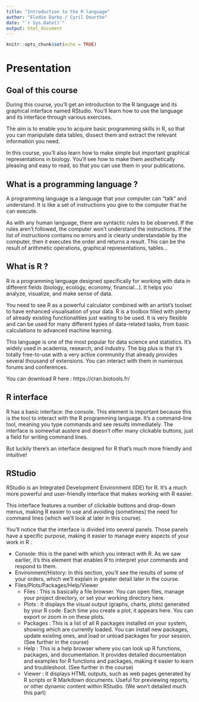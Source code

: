 ```yaml
---
title: "Introduction to the R language"
author: "Elodie Darbo / Cyril Dourthe"
date: "`r Sys.Date()`"
output: html_document
---
```

<style>
details > summary {
  padding: 4px;
  width: 400px;
  background-color: #eeeeee;
  border: none;
  box-shadow: 1px 1px 2px #bbbbbb;
  cursor: pointer;
}
​
details > p {
  background-color: #E0F8EC;
  padding: 4px;
  margin: 0;
  box-shadow: 1px 1px 2px #bbbbbb;
}
</style>

```r
knitr::opts_chunk$set(echo = TRUE)
```

# Presentation

## Goal of this course

During this course, you'll get an introduction to the R language and its graphical interface named RStudio.
You'll learn how to use the language and its interface through various exercises.

The aim is to enable you to acquire basic programming skills in R, so that you can manipulate data tables, dissect them and extract the relevant information you need.

In this course, you'll also learn how to make simple but important graphical representations in biology. You'll see how to make them aesthetically pleasing and easy to read, so that you can use them in your publications.

## What is a programming language ?

A programming language is a language that your computer can "talk" and understand. It is like a set of instructions you give to the computer that he can execute.

As with any human language, there are syntactic rules to be observed. If the rules aren't followed, the computer won't understand the instructions.
If the list of instructions contains no errors and is clearly understandable by the computer, then it executes the order and returns a result. This can be the result of arithmetic operations, graphical representations, tables...

## What is R ?

R is a programming language designed specifically for working with data in different fields (biology, ecology, economy, financial...). It helps you analyze, visualize, and make sense of data.

You need to see R as a powerful calculator combined with an artist's toolset to have enhanced visualisation of your data.
R is a toolbox filled with plenty of already existing functionalities just waiting to be used.
It is very flexible and can be used for many different types of data-related tasks, from basic calculations to advanced machine learning.

This language is one of the most popular for data science and statistics. It's widely used in academia, research, and industry.
The big plus is that it's totally free-to-use with a very active community that already provides several thousand of extensions. You can interact with them in numerous forums and conferences.

You can download R here : https://cran.biotools.fr/

## R interface

R has a basic interface: the console.
This element is important because this is the tool to interact with the R programming language. It’s a command-line tool, meaning you type commands and see results immediately.
The interface is somewhat austere and doesn't offer many clickable buttons, just a field for writing command lines.

But luckily there's an interface designed for R that's much more friendly and intuitive!

## RStudio

RStudio is an Integrated Development Environment (IDE) for R. It's a much more powerful and user-friendly interface that makes working with R easier.

This interface features a number of clickable buttons and drop-down menus, making R easier to use and avoiding (sometimes) the need for command lines (which we'll look at later in this course).

You'll notice that the interface is divided into several panels. Those panels have a specific purpose, making it easier to manage every aspects of your work in R :

* Console: this is the panel with which you interact with R. As we saw earlier, it's this element that enables R to interpret your commands and respond to them.
* Environment/History: In this section, you'll see the results of some of your orders, which we'll explain in greater detail later in the course.
* Files/Plots/Packages/Help/Viewer
  - Files : This is basically a file browser. You can open files, manage your project directory, or set your working directory here.
  - Plots : It displays the visual output (graphs, charts, plots) generated by your R code. Each time you create a plot, it appears here. You can export or zoom in on these plots.
  - Packages : This is a list of all R packages installed on your system, showing which are currently loaded. You can install new packages, update existing ones, and load or unload packages for your session. (See further in the course)
  - Help : This is a help browser where you can look up R functions, packages, and documentation. It provides detailed documentation and examples for R functions and packages, making it easier to learn and troubleshoot. (See further in the course)
  - Viewer : It displays HTML outputs, such as web pages generated by R scripts or R Markdown documents. Useful for previewing reports, or other dynamic content within RStudio. (We won't detailed much this part)
  
